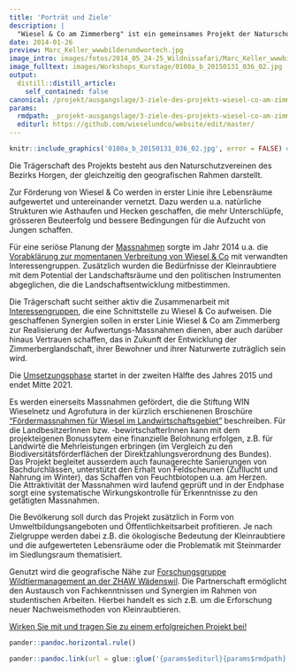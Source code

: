 ```yaml
---
title: 'Porträt und Ziele'
description: |
  "Wiesel & Co am Zimmerberg" ist ein gemeinsames Projekt der Naturschutzvereine des Bezirks Horgen. Wir stärken und vernetzen seit 2014 die Lebensräume der Kleinraubtiere und werten damit auch jene vieler weiterer Arten auf. Die intensive Zusammenarbeit mit Landwirten, den Jagdgesellschaften, Schulklassen, Wissenschaftlern und weiteren Interessierten aus der Bevölkerung ist zentral für unser Projekt. Denn sie schafft Vertrauen zwischen den verschiedenen Interessengruppen, fördert ihr Knowhow und sorgt für eigeninitiativen, integrativen Naturschutz. 
date: 2014-01-26
preview: Marc_Keller_wwwbilderundwortech.jpg
image_intro: images/fotos/2014_05_24-25_Wildnissafari/Marc_Keller_wwwbilderundwortech.jpg
image_fulltext: images/Workshops_Kurstage/0100a_b_20150131_036_02.jpg
output:
  distill::distill_article:
    self_contained: false
canonical: /projekt/ausgangslage/3-ziele-des-projekts-wiesel-co-am-zimmerberg
params:
  rmdpath: _projekt-ausgangslage/3-ziele-des-projekts-wiesel-co-am-zimmer/3-ziele-des-projekts-wiesel-co-am-zimmer.Rmd
  editurl: https://github.com/wieselundco/website/edit/master/
---
```



```r
knitr::include_graphics('0100a_b_20150131_036_02.jpg', error = FALSE) #images/Workshops_Kurstage/0100a_b_20150131_036_02.jpg
```

Die Trägerschaft des Projekts
besteht aus den Naturschutzvereinen des Bezirks Horgen, der gleichzeitig
den geografischen Rahmen darstellt.

Zur Förderung von Wiesel & Co
werden in erster Linie ihre Lebensräume aufgewertet und untereinander
vernetzt. Dazu werden u.a. natürliche Strukturen wie Asthaufen und
Hecken geschaffen, die mehr Unterschlüpfe, grösseren Beuteerfolg und
bessere Bedingungen für die Aufzucht von Jungen schaffen.



Für
eine seriöse Planung der
[Massnahmen](http://www.wieselundco.ch/projekt/massnahmen) sorgte im
Jahr 2014 u.a. die [Vorabklärung zur momentanen Verbreitung von Wiesel &
Co](index.php/beobachtung-melden/28-warum-und-wozu-hilft-meine-sichtungs-meldung)
mit verwandten Interessengruppen. Zusätzlich wurden die Bedürfnisse der
Kleinraubtiere mit dem Potential der Landschaftsräume und den
politischen Instrumenten abgeglichen, die die Landschaftsentwicklung
mitbestimmen.


Die
Trägerschaft sucht seither aktiv die Zusammenarbeit mit
[Interessengruppen](index.php/die-traegerschaft/23-organigramm), die
eine Schnittstelle zu Wiesel & Co aufweisen. Die geschaffenen Synergien
sollen in erster Linie Wiesel & Co am Zimmerberg zur Realisierung der
Aufwertungs-Massnahmen dienen, aber auch darüber hinaus Vertrauen
schaffen, das in Zukunft der Entwicklung der Zimmerberglandschaft, ihrer
Bewohner und ihrer Naturwerte zuträglich sein wird.


Die
[Umsetzungsphase](http://www.wieselundco.ch/projekt/ausgangslage/66-beschrieb-umsetzungsphase)
startet in der zweiten Hälfte des Jahres 2015 und endet Mitte
2021.


Es
werden einerseits Massnahmen gefördert, die die Stiftung WIN Wieselnetz
und Agrofutura in der kürzlich erschienenen Broschüre ["Fördermassnahmen
für Wiesel im
Landwirtschaftsgebiet"](http://www.wieselnetz.ch/fileadmin/DATA/pdf_Word/Wieselfoerdermassnahmen_LW.pdf) beschreiben. Für
die<span
style="line-height: 13.984000205993652px;"> LandbesitzerInnen <span
style="line-height: 13.984000205993652px;">bzw.
-bewirtschafterInnen<span
style="line-height: 13.984000205993652px;"> kann mit dem projekteigenen
Bonussytem eine finanzielle Belohnung erfolgen, z.B. für Landwirte die
Mehrleistungen erbringen (im Vergleich zu den
Biodiversitätsförderflächen der Direktzahlungsverordnung des Bundes).  
Das Projekt begleitet ausserdem
auch faunagerechte Sanierungen von Bachdurchlässen, unterstützt den
Erhalt von Feldscheunen (Zufllucht und Nahrung im Winter), das Schaffen
von Feuchtbiotopen u.a. am Herzen.   
Die Attraktivität der Massnahmen wird laufend geprüft und in der
Endphase sorgt eine systematische Wirkungskontrolle für Erkenntnisse zu
den getätigten Massnahmen.

Die Bevölkerung
soll durch das Projekt zusätzlich in Form von Umweltbildungsangeboten
und Öffentlichkeitsarbeit profitieren. Je nach Zielgruppe werden dabei
z.B. die ökologische Bedeutung der Kleinraubtiere und die aufgewerteten
Lebensräume oder die Problematik mit Steinmarder im Siedlungsraum
thematisiert.

Genutzt
wird die geografische Nähe zur [Forschungsgruppe Wildtiermanagement an
der ZHAW
Wädenswil](http://www.lsfm.zhaw.ch/de/science/institute-zentren/iunr-integrativeoekologie/wilma.html). Die
Partnerschaft ermöglicht den Austausch von Fachkenntnissen und Synergien
im Rahmen von studentischen Arbeiten. Hierbei handelt es sich z.B. um
die Erforschung neuer Nachweismethoden von Kleinraubtieren.  

[Wirken Sie mit und tragen Sie zu einem erfolgreichen Projekt
bei!](http://www.wieselundco.ch/mithelfen-anpacken/mithelfen)

 

```r
pander::pandoc.horizontal.rule()

pander::pandoc.link(url = glue::glue('{params$editurl}{params$rmdpath}'),text = 'Artikel bearbeiten')
```

<!--http://wieselundco.ch/projekt/ausgangslage/3-ziele-des-projekts-wiesel-co-am-zimmerberg-->
